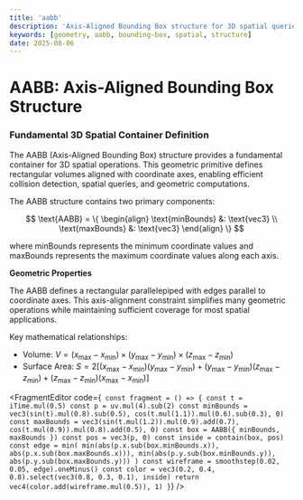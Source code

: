 ```yaml
---
title: 'aabb'
description: 'Axis-Aligned Bounding Box structure for 3D spatial queries'
keywords: [geometry, aabb, bounding-box, spatial, structure]
date: 2025-08-06
---
```



# AABB: Axis-Aligned Bounding Box Structure

### Fundamental 3D Spatial Container Definition

The AABB (Axis-Aligned Bounding Box) structure provides a fundamental container for 3D spatial operations. This geometric primitive defines rectangular volumes aligned with coordinate axes, enabling efficient collision detection, spatial queries, and geometric computations.

The AABB structure contains two primary components:

$$
\text{AABB} = \{
\begin{align}
\text{minBounds} &: \text{vec3} \\
\text{maxBounds} &: \text{vec3}
\end{align}
\}
$$

where $\text{minBounds}$ represents the minimum coordinate values and $\text{maxBounds}$ represents the maximum coordinate values along each axis.

**Geometric Properties**

The AABB defines a rectangular parallelepiped with edges parallel to coordinate axes. This axis-alignment constraint simplifies many geometric operations while maintaining sufficient coverage for most spatial applications.

Key mathematical relationships:

- Volume: $V = (x_{\max} - x_{\min}) \times (y_{\max} - y_{\min}) \times (z_{\max} - z_{\min})$
- Surface Area: $S = 2[(x_{\max} - x_{\min})(y_{\max} - y_{\min}) + (y_{\max} - y_{\min})(z_{\max} - z_{\min}) + (z_{\max} - z_{\min})(x_{\max} - x_{\min})]$

<FragmentEditor
        code={`
const fragment = () => {
        const t = iTime.mul(0.5)
        const p = uv.mul(4).sub(2)
        const minBounds = vec3(sin(t).mul(0.8).sub(0.5), cos(t.mul(1.1)).mul(0.6).sub(0.3), 0)
        const maxBounds = vec3(sin(t.mul(1.2)).mul(0.9).add(0.7), cos(t.mul(0.9)).mul(0.8).add(0.5), 0)
        const box = AABB({ minBounds, maxBounds })
        const pos = vec3(p, 0)
        const inside = contain(box, pos)
        const edge = min(
                min(abs(p.x.sub(box.minBounds.x)), abs(p.x.sub(box.maxBounds.x))),
                min(abs(p.y.sub(box.minBounds.y)), abs(p.y.sub(box.maxBounds.y)))
        )
        const wireframe = smoothstep(0.02, 0.05, edge).oneMinus()
        const color = vec3(0.2, 0.4, 0.8).select(vec3(0.8, 0.3, 0.1), inside)
        return vec4(color.add(wireframe.mul(0.5)), 1)
}`}
/>